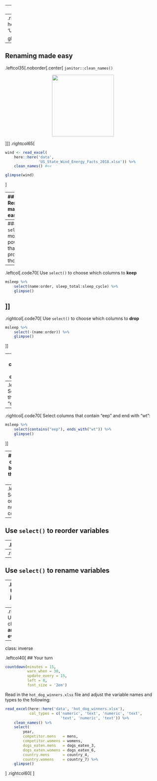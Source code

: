 <!--
got the content on select() from Suzan Baert:
https://suzan.rbind.io/2018/01/dplyr-tutorial-1/
-->

---
## Renaming made easy

.leftcol35[.noborder[.center[
`janitor::clean_names()`

<center>
<img src="images/janitor_logo.png" width=200>
</center>
]]]
--
.rightcol65[
```r
wind <- read_excel(
    here::here('data',
               'US_State_Wind_Energy_Facts_2018.xlsx'))

glimpse(wind)
```
]

---
## Renaming made easy

.leftcol35[.noborder[.center[
`janitor::clean_names()`

<center>
<img src="images/janitor_logo.png" width=200>
</center>

]]]
.rightcol65[
```r
wind <- read_excel(
    here::here('data',
               'US_State_Wind_Energy_Facts_2018.xlsx')) %>%
    clean_names() #<<

glimpse(wind)
```
]

---
## Renaming made easy

.leftcol35[.noborder[.center[
`janitor::clean_names()`

<center>
<img src="images/janitor_logo.png" width=200>
</center>

]]]
.rightcol65[
```r
wind <- read_excel(
    here::here('data',
               'US_State_Wind_Energy_Facts_2018.xlsx')) %>%
    clean_names(case = 'lower_camel') #<<

glimpse(wind)
```
]

---
### `select()`: more powerful than you probably thought

--
.leftcol[.code70[
Use `select()` to choose which columns to **keep**
```r
msleep %>%
    select(name:order, sleep_total:sleep_cycle) %>%
    glimpse()
```
]]
--
.rightcol[.code70[
Use `select()` to choose which columns to **drop**
```r
msleep %>%
    select(-(name:order)) %>%
    glimpse()
```
]]

---
## Select columns based on partial column names

--
.leftcol[.code70[
Select columns that start with "sleep":
```r
msleep %>%
    select(name, starts_with("sleep")) %>%
    glimpse()
```
]]
--
.rightcol[.code70[
Select columns that contain "eep" and end with "wt":
```r
msleep %>%
    select(contains("eep"), ends_with("wt")) %>%
    glimpse()
```
]]

---
## Select columns based on their data type

--
.leftcol60[
Select only numeric columns:
```r
msleep %>%
    select_if(is.numeric) %>%
    glimpse()
```
]

---
## Use `select()` to reorder variables

--
.leftcol45[.code70[
```r
msleep %>%
    select(everything()) %>%
    glimpse()
```
]]
--
.rightcol55[.code70[
```r
msleep %>%
    select(conservation, sleep_total, everything()) %>%
    glimpse()
```
]]

---
## Use `select()` to **rename** variables

--
.leftcol[.code70[
Use `rename()` to just change the name
```r
msleep %>%
    rename(animal = name,
           extinction_threat = conservation) %>%
    glimpse()
```
]]
--
.rightcol[.code70[
Use `select()` to change the name **and drop everything else**
```r
msleep %>%
    select(animal = name,
           extinction_threat = conservation) %>%
    glimpse()
```
]]

---
class: inverse

.leftcol40[
## Your turn

```r
countdown(minutes = 15,
          warn_when = 30,
          update_every = 15,
          left = 8,
          font_size = '2em')
```
Read in the `hot_dog_winners.xlsx` file and adjust the variable names and types to the following:
```r
read_excel(here::here('data', 'hot_dog_winners.xlsx'),
           col_types = c('numeric', 'text', 'numeric', 'text',
                         'text', 'numeric', 'text')) %>%
    clean_names() %>%
    select(
        year,
        competitor.mens   = mens,
        competitor.womens = womens,
        dogs_eaten.mens   = dogs_eaten_3,
        dogs_eaten.womens = dogs_eaten_6,
        country.mens      = country_4,
        country.womens    = country_7) %>%
    glimpse()
```

]
.rightcol60[
<center>
<img src="images/hot_dogs.png" width=500>
</center>
]

